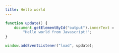 ```yaml
--- 
title: Hello world
---
```


```js
function update() {
    document.getElementById("output").innerText = 
        "Hello world from Javascript!";
}

window.addEventListener("load", update);
```

<div id="output"></div>
